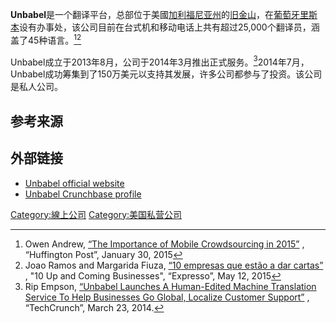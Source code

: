 {{expand|time=2017-01-19T10:41:55+00:00}}
{{Infobox company
| name =                 Unbabel
| type = 私人公司
| num_employees =       8  
| founded =             {{start date|2013}}
| website =             [https://www.unbabel.com www.unbabel.com]
}}

'''Unbabel'''是一个翻译平台，总部位于美國[[加利福尼亚州|加利福尼亚州]]的[[旧金山|旧金山]]，在[[葡萄牙|葡萄牙]][[里斯本|里斯本]]设有办事处，该公司目前在台式机和移动电话上共有超过25,000个翻译员，涵盖了45种语言。<ref>Owen Andrew, [http://www.huffingtonpost.com/fueled/the-importance-of-mobile_b_6582388.html “The Importance of Mobile Crowdsourcing in 2015”] {{Wayback|url=http://www.huffingtonpost.com/fueled/the-importance-of-mobile_b_6582388.html |date=20170615040636 }}, “Huffington Post”, January 30, 2015</ref><ref>Joao Ramos and Margarida Fiuza, [http://leitor.expresso.pt/#library/expressodiario/12-05-2015/caderno-1/temas-principais/10-empresas-portuguesas-que-estao-a-dar-cartas “10 empresas que estão a dar cartas”] {{Wayback|url=http://leitor.expresso.pt/#library/expressodiario/12-05-2015/caderno-1/temas-principais/10-empresas-portuguesas-que-estao-a-dar-cartas |date=20180704082459 }}, "10 Up and Coming Businesses", “Expresso”, May 12, 2015</ref>

Unbabel成立于2013年8月，公司于2014年3月推出正式服务。<ref>Rip Empson, [http://techcrunch.com/2014/03/23/unbabel-launches-a-human-edited-machine-translation-service-to-help-businesses-go-global-and-localize-customer-support/ “Unbabel Launches A Human-Edited Machine Translation Service To Help Businesses Go Global, Localize Customer Support”] {{Wayback|url=http://techcrunch.com/2014/03/23/unbabel-launches-a-human-edited-machine-translation-service-to-help-businesses-go-global-and-localize-customer-support/ |date=20210322090929 }}, “TechCrunch”, March 23, 2014.</ref>2014年7月，Unbabel成功筹集到了150万美元以支持其发展，许多公司都参与了投资。该公司是私人公司。

==参考来源==
{{Reflist}}

==外部链接==
* [https://www.unbabel.com  Unbabel official website] {{Wayback|url=https://www.unbabel.com/ |date=20220513173953 }}
* [https://www.crunchbase.com/funding-round/656f0ef97abddd75d7b80c8d62d50f67/investors  Unbabel Crunchbase profile] {{Wayback|url=https://www.crunchbase.com/funding-round/656f0ef97abddd75d7b80c8d62d50f67/investors |date=20170202031715 }}

[[Category:線上公司|Category:線上公司]]
[[Category:美国私营公司|Category:美国私营公司]]
{{internet-stub}}